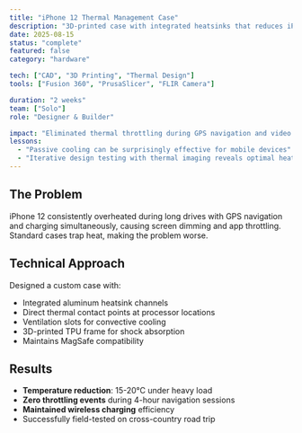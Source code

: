 ```yaml
---
title: "iPhone 12 Thermal Management Case"
description: "3D-printed case with integrated heatsinks that reduces iPhone thermal throttling during intensive use"
date: 2025-08-15
status: "complete"
featured: false
category: "hardware"

tech: ["CAD", "3D Printing", "Thermal Design"]
tools: ["Fusion 360", "PrusaSlicer", "FLIR Camera"]

duration: "2 weeks"
team: ["Solo"]
role: "Designer & Builder"

impact: "Eliminated thermal throttling during GPS navigation and video recording, maintaining peak performance"
lessons:
  - "Passive cooling can be surprisingly effective for mobile devices"
  - "Iterative design testing with thermal imaging reveals optimal heatsink placement"
---
```


## The Problem

iPhone 12 consistently overheated during long drives with GPS navigation and charging simultaneously, causing screen dimming and app throttling. Standard cases trap heat, making the problem worse.

## Technical Approach

Designed a custom case with:
- Integrated aluminum heatsink channels
- Direct thermal contact points at processor locations
- Ventilation slots for convective cooling
- 3D-printed TPU frame for shock absorption
- Maintains MagSafe compatibility

## Results

- **Temperature reduction**: 15-20°C under heavy load
- **Zero throttling events** during 4-hour navigation sessions
- **Maintained wireless charging** efficiency
- Successfully field-tested on cross-country road trip